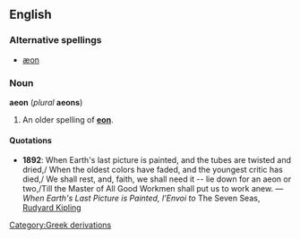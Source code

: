 ==English==

===Alternative spellings===
*[[æon]]

===Noun===
'''aeon''' (''plural'' '''aeons''')

#An older spelling of '''[[eon]]'''.

====Quotations====
*'''1892''': When Earth's last picture is painted, and the tubes are twisted and dried,/ When the oldest colors have faded, and the youngest critic has died,/ We shall rest, and, faith, we shall need it -- lie down for an aeon or two,/Till the Master of All Good Workmen shall put us to work anew. &mdash; ''When Earth's Last Picture is Painted, l’Envoi to'' The Seven Seas, [[w:Rudyard Kipling|Rudyard Kipling]]

[[Category:Greek derivations]]
